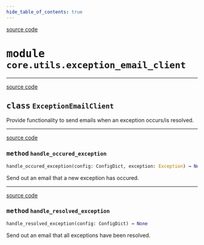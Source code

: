```yaml
---
hide_table_of_contents: true
---
```


<!-- markdownlint-disable -->

<a href="https://github.com/tum-esm/pyra/tree/main/packages/core/utils/exception_email_client.py#L0" className="SourceCodeLinkBadge">source code</a>

# <kbd>module</kbd> `core.utils.exception_email_client`






---

<a href="https://github.com/tum-esm/pyra/tree/main/packages/core/utils/exception_email_client.py#L71" className="SourceCodeLinkBadge">source code</a>

## <kbd>class</kbd> `ExceptionEmailClient`
Provide functionality to send emails when an exception occurs/is resolved. 




---

<a href="https://github.com/tum-esm/pyra/tree/main/packages/core/utils/exception_email_client.py#L140" className="SourceCodeLinkBadge">source code</a>

### <kbd>method</kbd> `handle_occured_exception`

```python
handle_occured_exception(config: ConfigDict, exception: Exception) → None
```

Send out an email that a new exception has occured. 

---

<a href="https://github.com/tum-esm/pyra/tree/main/packages/core/utils/exception_email_client.py#L103" className="SourceCodeLinkBadge">source code</a>

### <kbd>method</kbd> `handle_resolved_exception`

```python
handle_resolved_exception(config: ConfigDict) → None
```

Send out an email that all exceptions have been resolved. 


